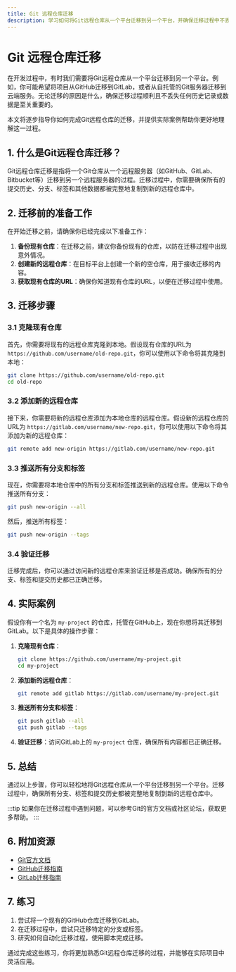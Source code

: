 ```yaml
---
title: Git 远程仓库迁移
description: 学习如何将Git远程仓库从一个平台迁移到另一个平台，并确保迁移过程中不丢失任何历史记录或数据。
---
```


# Git 远程仓库迁移

在开发过程中，有时我们需要将Git远程仓库从一个平台迁移到另一个平台。例如，你可能希望将项目从GitHub迁移到GitLab，或者从自托管的Git服务器迁移到云端服务。无论迁移的原因是什么，确保迁移过程顺利且不丢失任何历史记录或数据是至关重要的。

本文将逐步指导你如何完成Git远程仓库的迁移，并提供实际案例帮助你更好地理解这一过程。

## 1. 什么是Git远程仓库迁移？

Git远程仓库迁移是指将一个Git仓库从一个远程服务器（如GitHub、GitLab、Bitbucket等）迁移到另一个远程服务器的过程。迁移过程中，你需要确保所有的提交历史、分支、标签和其他数据都被完整地复制到新的远程仓库中。

## 2. 迁移前的准备工作

在开始迁移之前，请确保你已经完成以下准备工作：

1. **备份现有仓库**：在迁移之前，建议你备份现有的仓库，以防在迁移过程中出现意外情况。
2. **创建新的远程仓库**：在目标平台上创建一个新的空仓库，用于接收迁移的内容。
3. **获取现有仓库的URL**：确保你知道现有仓库的URL，以便在迁移过程中使用。

## 3. 迁移步骤

### 3.1 克隆现有仓库

首先，你需要将现有的远程仓库克隆到本地。假设现有仓库的URL为 `https://github.com/username/old-repo.git`，你可以使用以下命令将其克隆到本地：

```bash
git clone https://github.com/username/old-repo.git
cd old-repo
```

### 3.2 添加新的远程仓库

接下来，你需要将新的远程仓库添加为本地仓库的远程仓库。假设新的远程仓库的URL为 `https://gitlab.com/username/new-repo.git`，你可以使用以下命令将其添加为新的远程仓库：

```bash
git remote add new-origin https://gitlab.com/username/new-repo.git
```

### 3.3 推送所有分支和标签

现在，你需要将本地仓库中的所有分支和标签推送到新的远程仓库。使用以下命令推送所有分支：

```bash
git push new-origin --all
```

然后，推送所有标签：

```bash
git push new-origin --tags
```

### 3.4 验证迁移

迁移完成后，你可以通过访问新的远程仓库来验证迁移是否成功。确保所有的分支、标签和提交历史都已正确迁移。

## 4. 实际案例

假设你有一个名为 `my-project` 的仓库，托管在GitHub上，现在你想将其迁移到GitLab。以下是具体的操作步骤：

1. **克隆现有仓库**：

   ```bash
   git clone https://github.com/username/my-project.git
   cd my-project
   ```

2. **添加新的远程仓库**：

   ```bash
   git remote add gitlab https://gitlab.com/username/my-project.git
   ```

3. **推送所有分支和标签**：

   ```bash
   git push gitlab --all
   git push gitlab --tags
   ```

4. **验证迁移**：访问GitLab上的 `my-project` 仓库，确保所有内容都已正确迁移。

## 5. 总结

通过以上步骤，你可以轻松地将Git远程仓库从一个平台迁移到另一个平台。迁移过程中，确保所有分支、标签和提交历史都被完整地复制到新的远程仓库中。

:::tip
如果你在迁移过程中遇到问题，可以参考Git的官方文档或社区论坛，获取更多帮助。
:::

## 6. 附加资源

- [Git官方文档](https://git-scm.com/doc)
- [GitHub迁移指南](https://docs.github.com/en/repositories/creating-and-managing-repositories/duplicating-a-repository)
- [GitLab迁移指南](https://docs.gitlab.com/ee/user/project/import/github.html)

## 7. 练习

1. 尝试将一个现有的GitHub仓库迁移到GitLab。
2. 在迁移过程中，尝试只迁移特定的分支或标签。
3. 研究如何自动化迁移过程，使用脚本完成迁移。

通过完成这些练习，你将更加熟悉Git远程仓库迁移的过程，并能够在实际项目中灵活应用。